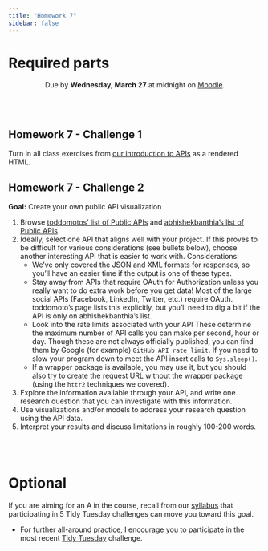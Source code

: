 ```yaml
---
title: "Homework 7"
sidebar: false
---
```


# Required parts

<center>
Due by **Wednesday, March 27** at midnight on [Moodle](https://moodle.macalester.edu/mod/assign/view.php?id=90165).
</center>

<br><br>

## Homework 7 - Challenge 1

Turn in all class exercises from [our introduction to APIs](13-apis.qmd) as a rendered HTML.

## Homework 7 - Challenge 2

**Goal:** Create your own public API visualization

1. Browse [toddomotos' list of Public APIs](https://github.com/toddmotto/public-apis) and [abhishekbanthia's list of Public APIs](https://github.com/abhishekbanthia/Public-APIs). 
2. Ideally, select one API that aligns well with your project. If this proves to be difficult for various considerations (see bullets below), choose another interesting API that is easier to work with. Considerations:
    - We've only covered the JSON and XML formats for responses, so you'll have an easier time if the output is one of these types.
    - Stay away from APIs that require OAuth for Authorization unless you really want to do extra work before you get data! Most of the large social APIs (Facebook, LinkedIn, Twitter, etc.) require OAuth. toddomoto's page lists this explicitly, but you'll need to dig a bit if the API is only on abhishekbanthia's list.
    - Look into the rate limits associated with your API These determine the maximum number of API calls you can make per second, hour or day. Though these are not always officially published, you can find them by Google (for example) `GitHub API rate limit`. If you need to slow your program down to meet the API insert calls to `Sys.sleep()`.
    - If a wrapper package is available, you may use it, but you should also try to create the request URL without the wrapper package (using the `httr2` techniques we covered).
3. Explore the information available through your API, and write one research question that you can investigate with this information.
4. Use visualizations and/or models to address your research question using the API data.
5. Interpret your results and discuss limitations in roughly 100-200 words.


<br><br>


# Optional

If you are aiming for an A in the course, recall from our [syllabus](syllabus.qmd#requirements-for-an-a) that participating in 5 Tidy Tuesday challenges can move you toward this goal.

- For further all-around practice, I encourage you to participate in the most recent [Tidy Tuesday](https://github.com/rfordatascience/tidytuesday/blob/master/data/2024/2024-03-19/readme.md) challenge.
